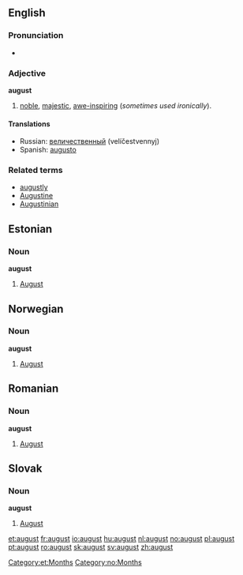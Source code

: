 {{see|August}}
==English==

===Pronunciation===
*{{audio|en-us-august.ogg|Audio (US)}}

===Adjective===
'''august'''

# [[noble]], [[majestic]], [[awe-inspiring]] (''sometimes used ironically'').

====Translations====
*Russian: [[величественный]] (velíčestvennyj)
*Spanish: [[augusto]]

===Related terms===
*[[augustly]]
*[[Augustine]]
*[[Augustinian]]


==Estonian==

===Noun===
'''august'''

# [[August]]


==Norwegian==
===Noun===
'''august'''

# [[August]]


==Romanian==
===Noun===
'''august'''

# [[August]]


==Slovak==
===Noun===
'''august''' {{m}}

# [[August]]


[[Category:et:Months]]
[[Category:no:Months]]

[[et:august]]
[[fr:august]]
[[io:august]]
[[hu:august]]
[[nl:august]]
[[no:august]]
[[pl:august]]
[[pt:august]]
[[ro:august]]
[[sk:august]]
[[sv:august]]
[[zh:august]]